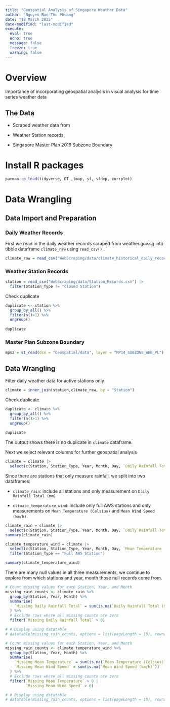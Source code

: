 ```yaml
---
title: "Geospatial Analysis of Singapore Weather Data"
author: "Nguyen Bao Thu Phuong"
date: "18 March 2025" 
date-modified: "last-modified"
execute:
  eval: true
  echo: true
  message: false
  freeze: true
  warning: false
---
```


# Overview

Importance of incorporating geospatial analysis in visual analysis for time series weather data

## The Data

-   Scraped weather data from

-   Weather Station records

-   Singapore Master Plan 2019 Subzone Boundary

# Install R packages

```r
pacman::p_load(tidyverse, DT ,tmap, sf, sfdep, corrplot)
```

# Data Wrangling

## Data Import and Preparation

### Daily Weather Records

First we read in the daily weather records scraped from weather.gov.sg into tibble dataframe `climate_raw` using `read_csv()` .

```r
climate_raw = read_csv("WebScraping/data/climate_historical_daily_records/Climate_Data_2015_2024.csv")
```

### Weather Station Records

```r
station = read_csv("WebScraping/data/Station_Records.csv") |>
  filter(Station_Type != "Closed Station")
```

Check duplicate

```r
duplicate <- station %>% 
  group_by_all() %>% 
  filter(n()>1) %>% 
  ungroup()
  
duplicate
```

### Master Plan Subzone Boundary

```r
mpsz = st_read(dsn = "Geospatial/data", layer = "MP14_SUBZONE_WEB_PL")
```

## Data Wrangling

Filter daily weather data for active stations only

```r
climate = inner_join(station,climate_raw, by = "Station")
```

Check duplicate

```r
duplicate <- climate %>% 
  group_by_all() %>% 
  filter(n()>1) %>% 
  ungroup()
  
duplicate
```

The output shows there is no duplicate in `climate` dataframe.

Next we select relevant columns for further geospatial analysis

```r
climate = climate |>
  select(c(Station, Station_Type, Year, Month, Day, `Daily Rainfall Total (mm)`, `Mean Temperature (Celsius)`, `Mean Wind Speed (km/h)`))
```

Since there are stations that only measure rainfall, we split into two dataframes:

-   `climate_rain`: include all stations and only measurement on `Daily Rainfall Total (mm)`

-   `climate_temperature_wind`: include only full AWS stations and only measurements on `Mean Temperature (Celsius)` and `Mean Wind Speed (km/h)`.

```r
climate_rain = climate |>
  select(c(Station, Station_Type, Year, Month, Day, `Daily Rainfall Total (mm)`))
summary(climate_rain)
```

```r
climate_temperature_wind = climate |>
  select(c(Station, Station_Type, Year, Month, Day, `Mean Temperature (Celsius)`, `Mean Wind Speed (km/h)`)) |>
  filter(Station_Type == "Full AWS Station")

summary(climate_temperature_wind)
```

There are many null values in all three measurements, we continue to explore from which stations and year, month those null records come from.

```r
# Count missing values for each Station, Year, and Month
missing_rain_counts <- climate_rain %>%
  group_by(Station, Year, Month) %>%
  summarise(
    `Missing Daily Rainfall Total` = sum(is.na(`Daily Rainfall Total (mm)`))
  ) %>%
  # Exclude rows where all missing counts are zero
  filter(`Missing Daily Rainfall Total` > 0)

# # Display using datatable
# datatable(missing_rain_counts, options = list(pageLength = 10), rownames = FALSE)
```

```r
# Count missing values for each Station, Year, and Month
missing_rain_counts <- climate_temperature_wind %>%
  group_by(Station, Year, Month) %>%
  summarise(
    `Missing Mean Temperature` = sum(is.na(`Mean Temperature (Celsius)`)),
    `Missing Mean Wind Speed` = sum(is.na(`Mean Wind Speed (km/h)`))
  ) %>%
  # Exclude rows where all missing counts are zero
  filter(`Missing Mean Temperature` > 0 | 
         `Missing Mean Wind Speed` > 0)

# # Display using datatable
# datatable(missing_rain_counts, options = list(pageLength = 10), rownames = FALSE)
```
